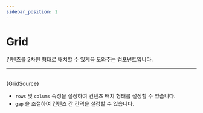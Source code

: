 ```yaml
---
sidebar_position: 2
---
```



# Grid

컨텐츠를 2차원 형태로 배치할 수 있게끔 도와주는 컴포넌트입니다.

---

<Example>
  <Grid />
</Example>

<br/>

<CodeBlock language="tsx">
  {GridSource}
</CodeBlock>

* `rows` 및 `colums` 속성을 설정하여 컨텐츠 배치 형태를 설정할 수 있습니다.
* `gap` 을 조절하여 컨텐츠 간 간격을 설정할 수 있습니다.
